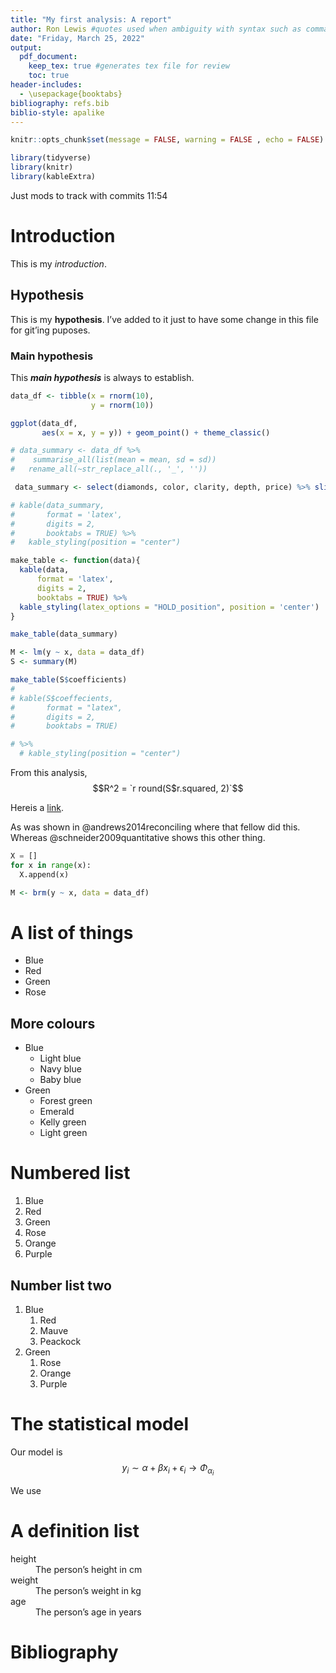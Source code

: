 ```yaml
---
title: "My first analysis: A report"
author: Ron Lewis #quotes used when ambiguity with syntax such as commas or colons 
date: "Friday, March 25, 2022"
output: 
  pdf_document:
    keep_tex: true #generates tex file for review
    toc: true 
header-includes:
  - \usepackage{booktabs}
bibliography: refs.bib
biblio-style: apalike
---
```


```r
knitr::opts_chunk$set(message = FALSE, warning = FALSE , echo = FALSE)

```

```r
library(tidyverse)
library(knitr)
library(kableExtra)

```

Just mods to track with commits 11:54

# Introduction

This is my *introduction*.

## Hypothesis

This is my **hypothesis**. I've added to it just to have some change in this file for git'ing puposes.

### Main hypothesis

This ***main hypothesis*** is always \underline{hardest} to establish.

```r
data_df <- tibble(x = rnorm(10),
                  y = rnorm(10))

ggplot(data_df, 
       aes(x = x, y = y)) + geom_point() + theme_classic() 
```
 
```r
 
# data_summary <- data_df %>%
#    summarise_all(list(mean = mean, sd = sd)) 
#   rename_all(~str_replace_all(., '_', ''))

 data_summary <- select(diamonds, color, clarity, depth, price) %>% slice(1:10)

# kable(data_summary,
#       format = 'latex',
#       digits = 2,
#       booktabs = TRUE) %>%
#   kable_styling(position = "center")

make_table <- function(data){
  kable(data,
      format = 'latex',
      digits = 2,
      booktabs = TRUE) %>%
  kable_styling(latex_options = "HOLD_position", position = 'center')
}

make_table(data_summary)
```

```r
M <- lm(y ~ x, data = data_df)
S <- summary(M)

make_table(S$coefficients)
# 
# kable(S$coeffecients,
#       format = "latex",
#       digits = 2,
#       booktabs = TRUE) 

# %>%
  # kable_styling(position = "center")
```

From this analysis, $$R^2 = `r round(S$r.squared, 2)`$$

Hereis a [link](http://www.vocm.com).

As was shown in @andrews2014reconciling where that fellow did this. Whereas @schneider2009quantitative shows this other thing.

```python
X = []
for x in range(x):
  X.append(x)

```

```r
M <- brm(y ~ x, data = data_df)
```

# A list of things

* Blue
* Red
* Green
* Rose

## More colours

* Blue
  * Light blue
  * Navy blue
  * Baby blue
* Green
  * Forest green
  * Emerald
  * Kelly green
  * Light green

# Numbered list

1. Blue
1. Red
1. Green
1. Rose
1. Orange
1. Purple

## Number list two

1. Blue
    1. Red
    1. Mauve
    1. Peackock
3. Green
    1. Rose
    1. Orange
    17. Purple

# The statistical model

Our model is
$$
y_i \sim \alpha + \beta x_i + \epsilon_i \longrightarrow \Phi_{\alpha_i}
$$

We use \LaTeX

# A definition list

height
: The person's height in cm

weight
: The person's weight in kg

age
: The person's age in years


# Bibliography
